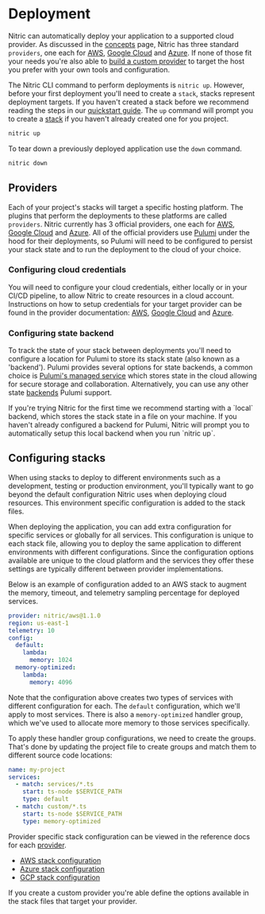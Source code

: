 
# Deployment

Nitric can automatically deploy your application to a supported cloud provider. As discussed in the [concepts](/guides/getting-started/concepts) page, Nitric has three standard `providers`, one each for [AWS](/reference/providers/aws), [Google Cloud](/reference/providers/gcp) and [Azure](/reference/providers/azure). If none of those fit your needs you're also able to [build a custom provider](/reference/providers/custom/building-custom-provider) to target the host you prefer with your own tools and configuration.

The Nitric CLI command to perform deployments is `nitric up`. However, before your first deployment you'll need to create a `stack`, stacks represent deployment targets. If you haven't created a stack before we recommend reading the steps in our [quickstart guide](/guides/getting-started/quickstart#deploying-the-app). The `up` command will prompt you to create a <a href="concepts#stack-files" target="_blank">stack</a> if you haven't already created one for you project.

```bash
nitric up
```

To tear down a previously deployed application use the `down` command.

```bash
nitric down
```

## Providers

Each of your project's stacks will target a specific hosting platform. The plugins that perform the deployments to these platforms are called `providers`. Nitric currently has 3 official providers, one each for [AWS](/reference/providers/aws), [Google Cloud](/reference/providers/gcp) and [Azure](/reference/providers/azure). All of the official providers use [Pulumi](https://pulumi.com) under the hood for their deployments, so Pulumi will need to be configured to persist your stack state and to run the deployment to the cloud of your choice.

### Configuring cloud credentials

You will need to configure your cloud credentials, either locally or in your CI/CD pipeline, to allow Nitric to create resources in a cloud account. Instructions on how to setup credentials for your target provider can be found in the provider documentation: [AWS](/reference/providers/aws), [Google Cloud](/reference/providers/gcp) and [Azure](/reference/providers/azure).

### Configuring state backend

To track the state of your stack between deployments you'll need to configure a location for Pulumi to store its stack state (also known as a 'backend'). Pulumi provides several options for state backends, a common choice is [Pulumi's managed service](https://www.pulumi.com/docs/concepts/state/#pulumi-cloud-backend) which stores state in the cloud allowing for secure storage and collaboration. Alternatively, you can use any other state [backends](https://www.pulumi.com/docs/concepts/state/#using-a-self-managed-backend) Pulumi support.

<Note>
  If you're trying Nitric for the first time we recommend starting with a
  `local` backend, which stores the stack state in a file on your machine. If
  you haven't already configured a backend for Pulumi, Nitric will prompt you to
  automatically setup this local backend when you run `nitric up`.
</Note>

## Configuring stacks

When using stacks to deploy to different environments such as a development, testing or production environment, you'll typically want to go beyond the default configuration Nitric uses when deploying cloud resources. This environment specific configuration is added to the stack files.

When deploying the application, you can add extra configuration for specific services or globally for all services. This configuration is unique to each stack file, allowing you to deploy the same application to different environments with different configurations. Since the configuration options available are unique to the cloud platform and the services they offer these settings are typically different between provider implementations.

Below is an example of configuration added to an AWS stack to augment the memory, timeout, and telemetry sampling percentage for deployed services.

```yaml {{ tag: "nitric.aws-deployment.yaml" }}
provider: nitric/aws@1.1.0
region: us-east-1
telemetry: 10
config:
  default:
    lambda:
      memory: 1024
  memory-optimized:
    lambda:
      memory: 4096
```

Note that the configuration above creates two types of services with different configuration for each. The `default` configuration, which we'll apply to most services. There is also a `memory-optimized` handler group, which we've used to allocate more memory to those services specifically.

To apply these handler group configurations, we need to create the groups. That's done by updating the project file to create groups and match them to different source code locations:

```yaml {{ tag: "nitric.yaml" }}
name: my-project
services:
  - match: services/*.ts
    start: ts-node $SERVICE_PATH
    type: default
  - match: custom/*.ts
    start: ts-node $SERVICE_PATH
    type: memory-optimized
```

Provider specific stack configuration can be viewed in the reference docs for each [provider](/reference/providers).

- [AWS stack configuration](/reference/providers/aws/configuration)
- [Azure stack configuration](/reference/providers/azure/configuration)
- [GCP stack configuration](/reference/providers/gcp/configuration)

<Note>
  If you create a custom provider you're able define the options available in
  the stack files that target your provider.
</Note>
